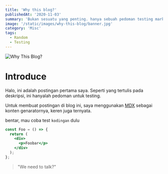 ```yaml
---
title: 'Why this blog?'
publishedAt: '2020-11-03'
summary: 'Bukan sesuatu yang penting. hanya sebuah pedoman testing markdown pada blog ini.'
image: '/static/images/why-this-blog/banner.jpg'
category: 'Misc'
tags:
  - Random
  - Testing
---
```


![Why This Blog?](/static/images/why-this-blog/banner.jpg)

# Introduce

Halo, ini adalah postingan pertama saya. Seperti yang tertulis pada deskripsi, ini hanyalah pedoman untuk testing.

Untuk membuat postingan di blog ini, saya menggunakan [MDX](https://mdxjs.com/) sebagai konten genaratornya, keren juga ternyata.

bentar, mau coba test `kodingan` dulu

```jsx:pages/foo.jsx
const Foo = () => {
  return (
    <div>
      <p>Foobar</p>
    </div>
  );
};
```

> "We need to talk?"
